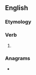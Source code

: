 ==English==

===Etymology===
{{suffix|en|droop|eth|nocat=1}}

===Verb===
{{head|en|verb form}}

# {{en-archaic third-person singular of|droop}}

===Anagrams===
* {{anagrams|en|a=dehooprt|theropod}}
